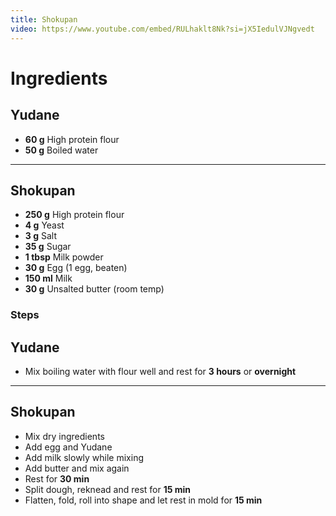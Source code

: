 ```yaml
---
title: Shokupan
video: https://www.youtube.com/embed/RULhaklt8Nk?si=jX5IedulVJNgvedt
---
```


# Ingredients

<Section>

<Card>

# Yudane
- **60 g** High protein flour
- **50 g** Boiled water

---

# Shokupan
- **250 g** High protein flour
- **4 g** Yeast
- **3 g** Salt
- **35 g** Sugar
- **1 tbsp** Milk powder
- **30 g** Egg (1 egg, beaten)
- **150 ml** Milk
- **30 g** Unsalted butter (room temp)

</Card>

</Section>

### Steps

<Section>

<Card>

# Yudane
- Mix boiling water with flour well and rest for **3 hours** or **overnight**

---

# Shokupan
- Mix dry ingredients
- Add egg and Yudane
- Add milk slowly while mixing
- Add butter and mix again
- Rest for **30 min**
- Split dough, reknead and rest for **15 min**
- Flatten, fold, roll into shape and let rest in mold for **15 min**

</Card>

</Section>
